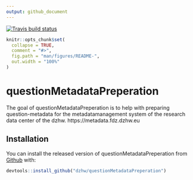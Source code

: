 ```yaml
---
output: github_document
---
```


<!-- README.md is generated from README.Rmd. Please edit that file -->
  [![Travis build status](https://travis-ci.org/dzhw/questionMetadataPreperation.svg?branch=master)](https://travis-ci.org/dzhw/questionMetadataPreperation)

```r
knitr::opts_chunk$set(
  collapse = TRUE,
  comment = "#>",
  fig.path = "man/figures/README-",
  out.width = "100%"
)
```
# questionMetadataPreperation

The goal of questionMetadataPreperation is to help with preparing 
question-metadata for the metadatamanagement system of the research data center 
of the dzhw. https://metadata.fdz.dzhw.eu

## Installation

You can install the released version of questionMetadataPreperation from [Github](https://github.com/dzhw/questionMetadataPreperation) with:

``` r
devtools::install_github("dzhw/questionMetadataPreperation")
```
